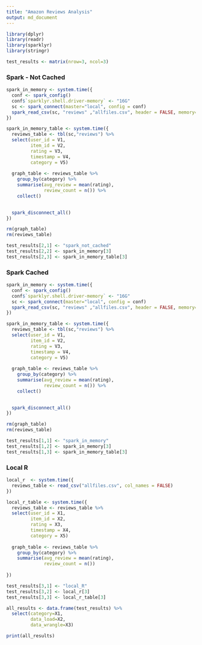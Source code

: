 ```yaml
---
title: "Amazon Reviews Analysis"
output: md_document
---
```


```r

library(dplyr)
library(readr)
library(sparklyr)
library(stringr)

test_results <- matrix(nrow=3, ncol=3)

```

### Spark - Not Cached

```r

spark_in_memory <- system.time({
  conf <- spark_config()
  conf$`sparklyr.shell.driver-memory` <- "16G"
  sc <- spark_connect(master="local", config = conf)
  spark_read_csv(sc, "reviews" ,"allfiles.csv", header = FALSE, memory=FALSE, repartition = 30) 
})
```

```r
spark_in_memory_table <- system.time({
  reviews_table <- tbl(sc,"reviews") %>%
  select(user_id = V1,
         item_id = V2,
         rating = V3,
         timestamp = V4,
         category = V5) 
  
  graph_table <- reviews_table %>%
    group_by(category) %>%
    summarise(avg_review = mean(rating),
              review_count = n()) %>%
    collect()
  

  spark_disconnect_all()
})

rm(graph_table)
rm(reviews_table)

test_results[2,1] <- "spark_not_cached"
test_results[2,2] <- spark_in_memory[3]
test_results[2,3] <- spark_in_memory_table[3]

```

### Spark Cached

```r

spark_in_memory <- system.time({
  conf <- spark_config()
  conf$`sparklyr.shell.driver-memory` <- "16G"
  sc <- spark_connect(master="local", config = conf)
  spark_read_csv(sc, "reviews" ,"allfiles.csv", header = FALSE, memory=TRUE, repartition = 30) 
})

spark_in_memory_table <- system.time({
  reviews_table <- tbl(sc,"reviews") %>%
  select(user_id = V1,
         item_id = V2,
         rating = V3,
         timestamp = V4,
         category = V5) 
  
  graph_table <- reviews_table %>%
    group_by(category) %>%
    summarise(avg_review = mean(rating),
              review_count = n()) %>%
    collect()
  

  spark_disconnect_all()
})

rm(graph_table)
rm(reviews_table)

test_results[1,1] <- "spark_in_memory"
test_results[1,2] <- spark_in_memory[3]
test_results[1,3] <- spark_in_memory_table[3]

```



### Local R

```r

local_r  <- system.time({
  reviews_table <- read_csv("allfiles.csv", col_names = FALSE)
})

local_r_table <- system.time({
  reviews_table <- reviews_table %>%
  select(user_id = X1,
         item_id = X2,
         rating = X3,
         timestamp = X4,
         category = X5) 
  
  graph_table <- reviews_table %>%
    group_by(category) %>%
    summarise(avg_review = mean(rating),
              review_count = n()) 
  
})

test_results[3,1] <- "local_R"
test_results[3,2] <- local_r[3]
test_results[3,3] <- local_r_table[3]

```


```r
all_results <- data.frame(test_results) %>%
  select(category=X1,
         data_load=X2,
         data_wrangle=X3)

print(all_results)
```
